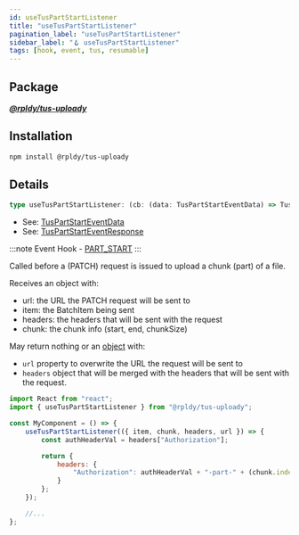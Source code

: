 ```yaml
---
id: useTusPartStartListener
title: "useTusPartStartListener"
pagination_label: "useTusPartStartListener"
sidebar_label: "🪝 useTusPartStartListener"
tags: [hook, event, tus, resumable]
---
```


## Package

**_[@rpldy/tus-uploady](../../../packages/rpldy-tus-uploady)_**

## Installation

```bash npm2yarn
npm install @rpldy/tus-uploady
```

## Details

```typescript
type useTusPartStartListener: (cb: (data: TusPartStartEventData) => TusPartStartEventResponse) => void;
```

- See: [TusPartStartEventData](../../types#tuspartstarteventdata)
- See: [TusPartStartEventResponse](../../types#tuspartstarteventresponse)

:::note
Event Hook - [PART_START](../../events#partStart)
:::

Called before a (PATCH) request is issued to upload a chunk (part) of a file.

Receives an object with:

- url: the URL the PATCH request will be sent to
- item: the BatchItem being sent
- headers: the headers that will be sent with the request
- chunk: the chunk info (start, end, chunkSize)

May return nothing or an [object](../../types#tuspartstarteventresponse) with:
- `url` property to overwrite the URL the request will be sent to
- `headers` object that will be merged with the headers that will be sent with the request.

```javascript
import React from "react";
import { useTusPartStartListener } from "@rpldy/tus-uploady";

const MyComponent = () => {
    useTusPartStartListener(({ item, chunk, headers, url }) => {
        const authHeaderVal = headers["Authorization"];

        return {
            headers: {
                "Authorization": authHeaderVal + "-part-" + (chunk.index + 1),
            }
        };
    });

	//...
};
```


